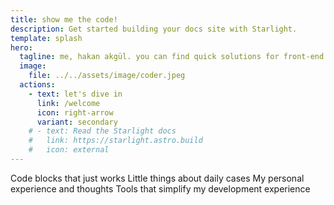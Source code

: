 ```yaml
---
title: show me the code!
description: Get started building your docs site with Starlight.
template: splash
hero:
  tagline: me, hakan akgül. you can find quick solutions for front-end problems, configurations, tools...
  image:
    file: ../../assets/image/coder.jpeg
  actions:
    - text: let's dive in
      link: /welcome
      icon: right-arrow
      variant: secondary
    # - text: Read the Starlight docs
    #   link: https://starlight.astro.build
    #   icon: external
---
```



<CardGrid>
	<Card title="Snippets" icon="seti:powershell">
		Code blocks that just works
	</Card>
	<Card title="Today I Learned" icon="puzzle">
		Little things about daily cases
	</Card>
	<Card title="Blog" icon="open-book">
		My personal experience and thoughts
	</Card>
	<Card title="Apps, Extensions, Plugins" icon="rocket">
		Tools that simplify my development experience
	</Card>
</CardGrid>
